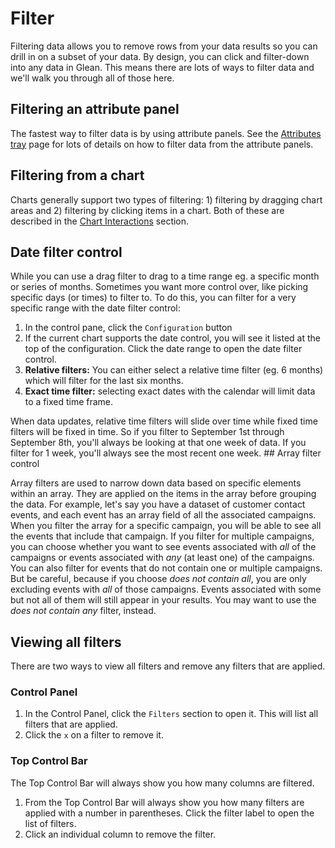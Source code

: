 
# Filter

Filtering data allows you to remove rows from your data results so you can drill in on a subset of your data.
By design, you can click and filter-down into any data in Glean. This means there are lots of ways to filter data and we'll walk you through all of those here.

## Filtering an attribute panel

The fastest way to filter data is by using attribute panels.
See the [Attributes tray](/docs/visualizing-data/attributes-tray) page for lots of details on how to filter data from the attribute panels.

## Filtering from a chart

Charts generally support two types of filtering: 1) filtering by dragging chart areas and 2) filtering by clicking items in a chart. Both of these are described in the [Chart Interactions](/docs/visualizing-data/chart-interactions) section.

## Date filter control

While you can use a drag filter to drag to a time range eg. a specific month or series of months. Sometimes you want more control over, like picking specific days (or times) to filter to. To do this, you can filter for a very specific range with the date filter control:

1. In the control pane, click the `Configuration` button
2. If the current chart supports the date control, you will see it listed at the top of the configuration. Click the date range to open the date filter control.
3. **Relative filters:** You can either select a relative time filter (eg. 6 months) which will filter for the last six months.
4. **Exact time filter:** selecting exact dates with the calendar will limit data to a fixed time frame.

<Callout type="info">
  When data updates, relative time filters will slide over time while fixed time
  filters will be fixed in time. So if you filter to September 1st through
  September 8th, you'll always be looking at that one week of data. If you
  filter for 1 week, you'll always see the most recent one week.
</Callout>
## Array filter control

Array filters are used to narrow down data based on specific elements within an array. They are applied on the items in the array before grouping the data. For example, let's say you have a dataset of customer contact events, and each event has an array field of all the associated campaigns. When you filter the array for a specific campaign, you will be able to see all the events that include that campaign. If you filter for multiple campaigns, you can choose whether you want to see events associated with _all_ of the campaigns or events associated with _any_ (at least one) of the campaigns. You can also filter for events that do not contain one or multiple campaigns. But be careful, because if you choose _does not contain all_, you are only excluding events with _all_ of those campaigns. Events associated with some but not all of them will still appear in your results. You may want to use the _does not contain any_ filter, instead.

## Viewing all filters

There are two ways to view all filters and remove any filters that are applied.

### Control Panel

1. In the Control Panel, click the `Filters` section to open it. This will list all filters
   that are applied.
2. Click the `x` on a filter to remove it.

### Top Control Bar

The Top Control Bar will always show you how many columns are filtered.

1. From the Top Control Bar will always show you how many filters are applied with a number in parentheses. Click the filter label to open the list of filters.
2. Click an individual column to remove the filter.
